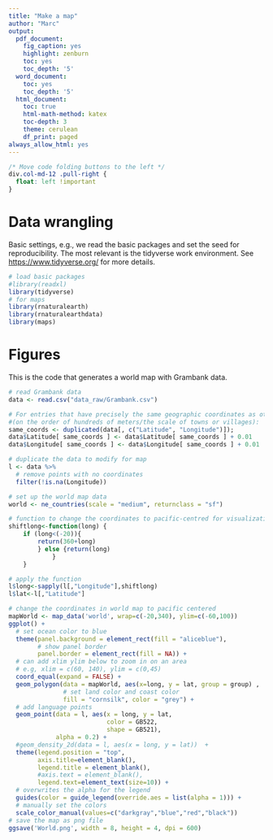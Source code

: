 ```yaml
---
title: "Make a map"
author: "Marc"
output:
  pdf_document:
    fig_caption: yes
    highlight: zenburn
    toc: yes
    toc_depth: '5'
  word_document:
    toc: yes
    toc_depth: '5'
  html_document:
    toc: true
    html-math-method: katex
    toc-depth: 3
    theme: cerulean
    df_print: paged
always_allow_html: yes
---
```


```css
/* Move code folding buttons to the left */
div.col-md-12 .pull-right {
  float: left !important
}
```


# Data wrangling

Basic settings, e.g., we read the basic packages and set the seed for reproducibility. The most relevant is the tidyverse work environment. See <https://www.tidyverse.org/> for more details.

```r
# load basic packages
#library(readxl)
library(tidyverse)
# for maps
library(rnaturalearth)
library(rnaturalearthdata)
library(maps)
```

# Figures

This is the code that generates a world map with Grambank data.
```r
# read Grambank data
data <- read.csv("data_raw/Grambank.csv")

# For entries that have precisely the same geographic coordinates as other entries, add 0.01 degrees 
#(on the order of hundreds of meters/the scale of towns or villages):
same_coords <- duplicated(data[, c("Latitude", "Longitude")]);
data$Latitude[ same_coords ] <- data$Latitude[ same_coords ] + 0.01
data$Longitude[ same_coords ] <- data$Longitude[ same_coords ] + 0.01

# duplicate the data to modify for map
l <- data %>%
  # remove points with no coordinates
  filter(!is.na(Longitude))

# set up the world map data
world <- ne_countries(scale = "medium", returnclass = "sf")

# function to change the coordinates to pacific-centred for visualization
shiftlong<-function(long) {
	if (long<(-20)){
		return(360+long)
		} else {return(long)
			}
	}

# apply the function
l$long<-sapply(l[,"Longitude"],shiftlong)
l$lat<-l[,"Latitude"]

# change the coordinates in world map to pacific centered
mapWorld <- map_data('world', wrap=c(-20,340), ylim=c(-60,100))
ggplot() +
  # set ocean color to blue
  theme(panel.background = element_rect(fill = "aliceblue"),
        # show panel border
        panel.border = element_rect(fill = NA)) +
  # can add xlim ylim below to zoom in on an area
  # e.g, xlim = c(60, 140), ylim = c(0,45)
  coord_equal(expand = FALSE) +
  geom_polygon(data = mapWorld, aes(x=long, y = lat, group = group) ,
               # set land color and coast color
               fill = "cornsilk", color = "grey") +
  # add language points
  geom_point(data = l, aes(x = long, y = lat,
                           color = GB522,
                           shape = GB521),
             alpha = 0.2) +
  #geom_density_2d(data = l, aes(x = long, y = lat))  +
  theme(legend.position = "top",
        axis.title=element_blank(),
        legend.title = element_blank(),
        #axis.text = element_blank(),
        legend.text=element_text(size=10)) +
  # overwrites the alpha for the legend
  guides(color = guide_legend(override.aes = list(alpha = 1))) +
  # manually set the colors
  scale_color_manual(values=c("darkgray","blue","red","black")) 
# save the map as png file
ggsave('World.png', width = 8, height = 4, dpi = 600)
```



